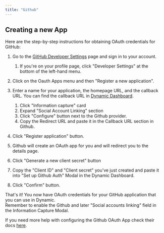 ```yaml
---
title: "Github"
---
```


## Creating a new App

Here are the step-by-step instructions for obtaining OAuth credentials for GitHub:

1. Go to the [GitHub Developer Settings](https://github.com/settings/developers) page and sign in to your account.

   1. If you're on your profile page, click "Developer Settings" at the bottom of the left-hand menu.

1. Click on the Oauth Apps menu and then "Register a new application".
1. Enter a name for your application, the homepage URL, and the callback URL. You can find the callback URL in [Dynamic Dashboard](https://app.dynamic.xyz/dashboard/configurations).
   1. Click "Information capture" card
   2. Expand "Social Account Linking" section
   3. Click "Configure" button next to the Github provider.
   4. Copy the Redirect URL and paste it in the Callback URL section in Github.
1. Click "Register application" button.
1. Github will create an OAuth app for you and will redirect you to the details page.
1. Click "Generate a new client secret" button
1. Copy the "Client ID" and "Client secret" you've just created and paste it into "Set up Github Auth" Modal in the Dynamic Dashboard.
1. Click "Confirm" button.

That's it! You now have OAuth credentials for your GitHub application that you can use in Dynamic.  
Remember to enable the Github and later "Social accounts linking" field in the Information Capture Modal.

If you need more help with configuring the Github OAuth App check their docs [here](https://docs.github.com/en/apps/oauth-apps/building-oauth-apps/creating-an-oauth-app).
